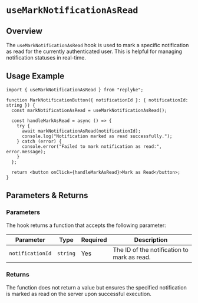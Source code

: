 # `useMarkNotificationAsRead`

## Overview

The `useMarkNotificationAsRead` hook is used to mark a specific notification as read for the currently authenticated user. This is helpful for managing notification statuses in real-time.


## Usage Example

```tsx
import { useMarkNotificationAsRead } from "replyke";

function MarkNotificationButton({ notificationId }: { notificationId: string }) {
  const markNotificationAsRead = useMarkNotificationAsRead();

  const handleMarkAsRead = async () => {
    try {
      await markNotificationAsRead(notificationId);
      console.log("Notification marked as read successfully.");
    } catch (error) {
      console.error("Failed to mark notification as read:", error.message);
    }
  };

  return <button onClick={handleMarkAsRead}>Mark as Read</button>;
}
```


## Parameters & Returns

### Parameters

The hook returns a function that accepts the following parameter:

| Parameter         | Type     | Required | Description                              |
|-------------------|----------|----------|------------------------------------------|
| `notificationId`  | `string` | Yes      | The ID of the notification to mark as read. |

### Returns

The function does not return a value but ensures the specified notification is marked as read on the server upon successful execution.
